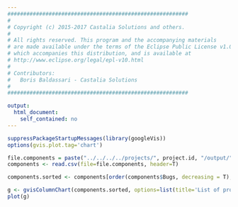 ```yaml
---
#########################################################
#
# Copyright (c) 2015-2017 Castalia Solutions and others.
#
# All rights reserved. This program and the accompanying materials
# are made available under the terms of the Eclipse Public License v1.0
# which accompanies this distribution, and is available at
# http://www.eclipse.org/legal/epl-v10.html
#
# Contributors:
#   Boris Baldassari - Castalia Solutions
#
#########################################################

output: 
  html_document:
    self_contained: no
---
```


```r

suppressPackageStartupMessages(library(googleVis))
options(gvis.plot.tag='chart')

file.components = paste("../../../../projects/", project.id, "/output/", project.id, "_bugzilla_components.csv", sep="")
components <- read.csv(file=file.components, header=T)

components.sorted <- components[order(components$Bugs, decreasing = T),]

g <- gvisColumnChart(components.sorted, options=list(title='List of product components', legend="{position: 'none'}", width="automatic", height="300px"))
plot(g)
```

